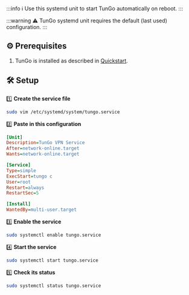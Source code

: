 :::info
ℹ️ Use this systemd unit to start TunGo automatically on reboot.
:::

:::warning
⚠️ TunGo systemd unit requires the default (last used) configuration.
:::

## ⚙️ Prerequisites

1) TunGo is installed as described in [Quickstart](/docs/quickstart).

## 🛠️ Setup

1️⃣ **Create the service file**  
```bash
sudo vim /etc/systemd/system/tungo.service
````

2️⃣ **Paste in this configuration**

```ini
[Unit]
Description=TunGo VPN Service
After=network-online.target
Wants=network-online.target

[Service]
Type=simple
ExecStart=tungo c
User=root
Restart=always
RestartSec=5

[Install]
WantedBy=multi-user.target
```

3️⃣ **Enable the service**

```bash
sudo systemctl enable tungo.service
```

4️⃣ **Start the service**

```bash
sudo systemctl start tungo.service
```

5️⃣ **Check its status**

```bash
sudo systemctl status tungo.service
```